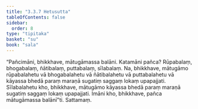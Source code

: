 ```yaml
---
title: "3.3.7 Hetusutta"
tableOfContents: false
sidebar:
  order: 8
type: "tipitaka"
basket: "su"
book: "sala"
---
```



<DynamicBreadcrumb />

<Division number="310" book="sala" bookNo="13" page="445">

<Paragraph number="1311" book="sala">
“Pañcimāni, bhikkhave, mātugāmassa balāni. Katamāni pañca? Rūpabalaṃ, bhogabalaṃ, ñātibalaṃ, puttabalaṃ, sīlabalaṃ. Na, bhikkhave, mātugāmo rūpabalahetu vā bhogabalahetu vā ñātibalahetu vā puttabalahetu vā kāyassa bhedā paraṃ maraṇā sugatiṃ saggaṃ lokaṃ upapajjati. Sīlabalahetu kho, bhikkhave, mātugāmo kāyassa bhedā paraṃ maraṇā sugatiṃ saggaṃ lokaṃ upapajjati. Imāni kho, bhikkhave, pañca mātugāmassa balānī”ti.

</Paragraph>
</Division>

<Paragraph number="1312" type="center" book="sala">
Sattamaṃ.
</Paragraph>